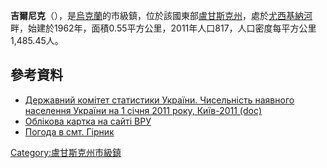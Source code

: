{{No footnotes|time=2015-09-16T13:10:13+00:00}}
{{coord|48|4|6|N|39|11|31|E|scale:30000|display=title}}

'''吉爾尼克'''（{{lang-uk|Гірник}}），是[[烏克蘭|烏克蘭]]的市級鎮，位於該國東部[[盧甘斯克州|盧甘斯克州]]，處於[[尤西基納河|尤西基納河]]畔，始建於1962年，面積0.55平方公里，2011年人口817，人口密度每平方公里1,485.45人。

==參考資料==
*[https://web.archive.org/web/20121010205321/http://stat6.stat.lviv.ua/PXWEB2007/ukr/publ/2011/chnas.zip Державний комітет статистики України. Чисельність наявного населення України на 1 січня 2011 року, Київ-2011 (doc)]
* [http://gska2.rada.gov.ua/pls/z7502/A005?rdat1=27.07.2008&rf7571=19007 Облікова картка на сайті ВРУ]{{dead link|date=2017年12月 |bot=InternetArchiveBot |fix-attempted=yes }}
* [http://weather.in.ua/ua/lyganskaja/5107 Погода в смт. Гірник] {{Wayback|url=http://weather.in.ua/ua/lyganskaja/5107 |date=20181031052437 }}

{{DEFAULTSORT:Гірник}}
[[Category:盧甘斯克州市級鎮|Category:盧甘斯克州市級鎮]]


{{Luhansk-geo-stub}}